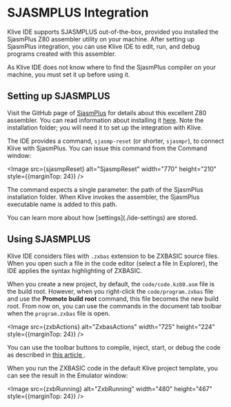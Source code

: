 
# SJASMPLUS Integration

Klive IDE supports SJASMPLUS out-of-the-box, provided you installed the SjasmPlus Z80 assembler utility on your machine. After setting up SjasmPlus integration, you can use Klive IDE to edit, run, and debug programs created with this assembler.

As Klive IDE does not know where to find the SjasmPlus compiler on your machine, you must set it up before using it.

## Setting up SJASMPLUS

Visit the GitHub page of [SjasmPlus](https://github.com/z00m128/sjasmplus) for details about this excellent Z80 assembler. You can read information about installing it [here](https://github.com/z00m128/sjasmplus/blob/master/INSTALL.md). Note the installation folder; you will need it to set up the integration with Klive.

The IDE provides a command, `sjasmp-reset` (or shorter, `sjasmpr`), to connect Klive with SjasmPlus. You can issue this command from the Command window:

<Image src={sjasmpReset} alt="SjasmpReset" width="770" height="210" style={{marginTop: 24}} />

The command expects a single parameter: the path of the SjasmPlus installation folder. When Klive invokes the assembler, the SjasmPlus executable name is added to this path. 

<Callout type="info" emoji="💡">
You can learn more about how [settings](./ide-settings) are stored.
</Callout>

## Using SJASMPLUS

Klive IDE considers files with `.zxbas` extension to be ZXBASIC source files. When you open such a file in the code editor (select a file in Explorer), the IDE applies the syntax highlighting of ZXBASIC.

When you create a new project, by default, the `code/code.kz80.asm` file is the build root. However, when you right-click the `code/program.zxbas` file and use the **Promote build root** command, this file becomes the new build root. From now on, you can use the commands in the document tab toolbar when the `program.zxbas` file is open.

<Image src={zxbActions} alt="ZxbasActions" width="725" height="224" style={{marginTop: 24}} />

You can use the toolbar buttons to compile, inject, start, or debug the code as described in [this article ](../getting-started/creating-project#build-root-commands).

When you run the ZXBASIC code in the default Klive project template, you can see the result in the Emulator window:

<Image src={zxbRunning} alt="ZxbRunning" width="480" height="467" style={{marginTop: 24}} />